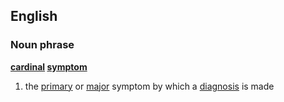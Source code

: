 ==English==
===Noun phrase===
'''[[cardinal]] [[symptom]]'''
#{{medicine}} the [[primary]] or [[major]] symptom by which a [[diagnosis]] is made